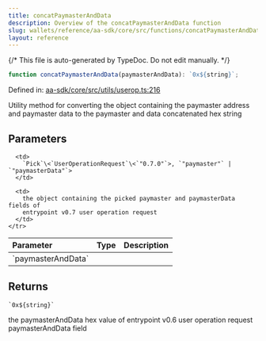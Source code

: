 ```yaml
---
title: concatPaymasterAndData
description: Overview of the concatPaymasterAndData function
slug: wallets/reference/aa-sdk/core/src/functions/concatPaymasterAndData
layout: reference
---
```


{/* This file is auto-generated by TypeDoc. Do not edit manually. */}

```ts
function concatPaymasterAndData(paymasterAndData): `0x${string}`;
```

Defined in: [aa-sdk/core/src/utils/userop.ts:216](https://github.com/alchemyplatform/aa-sdk/blob/9df5be8c23af4e472bcb503c17766b16da0ad87d/aa-sdk/core/src/utils/userop.ts#L216)

Utility method for converting the object containing the paymaster address and paymaster data
to the paymaster and data concatenated hex string

## Parameters

<table>
  <thead>
    <tr>
      <th align="left">Parameter</th>
      <th align="left">Type</th>
      <th align="left">Description</th>
    </tr>
  </thead>

  <tbody>
    <tr>
      <td>
        `paymasterAndData`
      </td>

      <td>
        `Pick`\<`UserOperationRequest`\<`"0.7.0"`>, `"paymaster"` | `"paymasterData"`>
      </td>

      <td>
        the object containing the picked paymaster and paymasterData fields of
        entrypoint v0.7 user operation request
      </td>
    </tr>

  </tbody>
</table>

## Returns

`` `0x${string}` ``

the paymasterAndData hex value of entrypoint v0.6 user operation request paymasterAndData field
